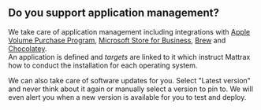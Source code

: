 ## Do you support application management?

We take care of application management including integrations with [Apple Volume Purchase Program](https://www.apple.com/business/vpp/), [Microsoft Store for Business](https://www.microsoft.com/en-us/store/b/business), [Brew](https://brew.sh) and [Chocolatey](https://chocolatey.org). <br />
An application is defined and *targets* are linked to it which instruct Mattrax how to conduct the installation for each operating system. <br />

We can also take care of software updates for you. Select "Latest version" and never think about it again or manually select a version to pin to. We will even alert you when a new version is available for you to test and deploy.
